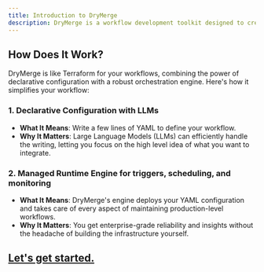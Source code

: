 ```yaml
---
title: Introduction to DryMerge
description: DryMerge is a workflow development toolkit designed to create event-driven integrations. Our infrastructure handles triggers, scheduling, monitoring, and concurrent execution. Connect this infrastructure to your codebase by running our client. Jobs can be run with your existing code written in any language or with an existing API. This allows external events to integrate with your software.
---
```


## How Does It Work?

DryMerge is like Terraform for your workflows, combining the power of declarative configuration with a robust orchestration engine. Here's how it simplifies your workflow:

### 1. Declarative Configuration with LLMs

- **What It Means**: Write a few lines of YAML to define your workflow.
- **Why It Matters**: Large Language Models (LLMs) can efficiently handle the writing, letting you focus on the high level idea of what you want to integrate.

### 2. Managed Runtime Engine for triggers, scheduling, and monitoring

- **What It Means**: DryMerge's engine deploys your YAML configuration and takes care of every aspect of maintaining production-level workflows.
- **Why It Matters**: You get enterprise-grade reliability and insights without the headache of building the infrastructure yourself.

## [**Let's get started.**](/introduction/getting-started/page)

